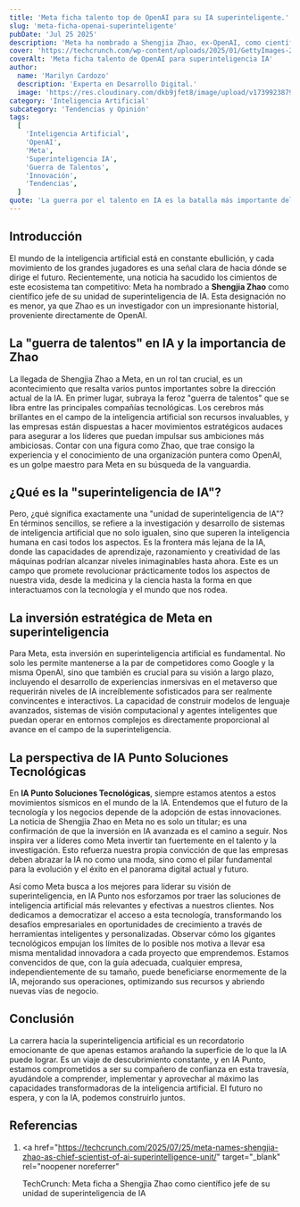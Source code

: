 ```yaml
---
title: 'Meta ficha talento top de OpenAI para su IA superinteligente.'
slug: 'meta-ficha-openai-superinteligente'
pubDate: 'Jul 25 2025'
description: 'Meta ha nombrado a Shengjia Zhao, ex-OpenAI, como científico jefe de su unidad de superinteligencia de IA, marcando un hito en la "guerra de talentos" y la carrera hacia la inteligencia superior a la humana.'
cover: 'https://techcrunch.com/wp-content/uploads/2025/01/GettyImages-2173579488.jpg'
coverAlt: 'Meta ficha talento de OpenAI para superinteligencia IA'
author:
  name: 'Marilyn Cardozo'
  description: 'Experta en Desarrollo Digital.'
  image: 'https://res.cloudinary.com/dkb9jfet8/image/upload/v1739923879/marilyn_s2mi4a.png'
category: 'Inteligencia Artificial'
subcategory: 'Tendencias y Opinión'
tags:
  [
    'Inteligencia Artificial',
    'OpenAI',
    'Meta',
    'Superinteligencia IA',
    'Guerra de Talentos',
    'Innovación',
    'Tendencias',
  ]
quote: 'La guerra por el talento en IA es la batalla más importante del siglo XXI.'
---
```


<h2 id="introduccion">Introducción</h2>

El mundo de la inteligencia artificial está en constante ebullición, y cada movimiento de los grandes jugadores es una señal clara de hacia dónde se dirige el futuro. Recientemente, una noticia ha sacudido los cimientos de este ecosistema tan competitivo: Meta ha nombrado a <strong>Shengjia Zhao</strong> como científico jefe de su unidad de superinteligencia de IA. Esta designación no es menor, ya que Zhao es un investigador con un impresionante historial, proveniente directamente de OpenAI.

<h2 id="la-guerra-de-talentos-en-ia-y-la-importancia-de-zhao">
  La "guerra de talentos" en IA y la importancia de Zhao
</h2>

La llegada de Shengjia Zhao a Meta, en un rol tan crucial, es un acontecimiento que resalta varios puntos importantes sobre la dirección actual de la IA. En primer lugar, subraya la feroz "guerra de talentos" que se libra entre las principales compañías tecnológicas. Los cerebros más brillantes en el campo de la inteligencia artificial son recursos invaluables, y las empresas están dispuestas a hacer movimientos estratégicos audaces para asegurar a los líderes que puedan impulsar sus ambiciones más ambiciosas. Contar con una figura como Zhao, que trae consigo la experiencia y el conocimiento de una organización puntera como OpenAI, es un golpe maestro para Meta en su búsqueda de la vanguardia.

<h2 id="que-es-la-superinteligencia-de-ia">
  ¿Qué es la "superinteligencia de IA"?
</h2>

Pero, ¿qué significa exactamente una "unidad de superinteligencia de IA"? En términos sencillos, se refiere a la investigación y desarrollo de sistemas de inteligencia artificial que no solo igualen, sino que superen la inteligencia humana en casi todos los aspectos. Es la frontera más lejana de la IA, donde las capacidades de aprendizaje, razonamiento y creatividad de las máquinas podrían alcanzar niveles inimaginables hasta ahora. Este es un campo que promete revolucionar prácticamente todos los aspectos de nuestra vida, desde la medicina y la ciencia hasta la forma en que interactuamos con la tecnología y el mundo que nos rodea.

<h2 id="la-inversion-estrategica-de-meta-en-superinteligencia">
  La inversión estratégica de Meta en superinteligencia
</h2>

Para Meta, esta inversión en superinteligencia artificial es fundamental. No solo les permite mantenerse a la par de competidores como Google y la misma OpenAI, sino que también es crucial para su visión a largo plazo, incluyendo el desarrollo de experiencias inmersivas en el metaverso que requerirán niveles de IA increíblemente sofisticados para ser realmente convincentes e interactivos. La capacidad de construir modelos de lenguaje avanzados, sistemas de visión computacional y agentes inteligentes que puedan operar en entornos complejos es directamente proporcional al avance en el campo de la superinteligencia.

<h2 id="la-perspectiva-de-ia-punto-soluciones-tecnologicas">
  La perspectiva de IA Punto Soluciones Tecnológicas
</h2>

En <strong>IA Punto Soluciones Tecnológicas</strong>, siempre estamos atentos a estos movimientos sísmicos en el mundo de la IA. Entendemos que el futuro de la tecnología y los negocios depende de la adopción de estas innovaciones. La noticia de Shengjia Zhao en Meta no es solo un titular; es una confirmación de que la inversión en IA avanzada es el camino a seguir. Nos inspira ver a líderes como Meta invertir tan fuertemente en el talento y la investigación. Esto refuerza nuestra propia convicción de que las empresas deben abrazar la IA no como una moda, sino como el pilar fundamental para la evolución y el éxito en el panorama digital actual y futuro.

Así como Meta busca a los mejores para liderar su visión de superinteligencia, en IA Punto nos esforzamos por traer las soluciones de inteligencia artificial más relevantes y efectivas a nuestros clientes. Nos dedicamos a democratizar el acceso a esta tecnología, transformando los desafíos empresariales en oportunidades de crecimiento a través de herramientas inteligentes y personalizadas. Observar cómo los gigantes tecnológicos empujan los límites de lo posible nos motiva a llevar esa misma mentalidad innovadora a cada proyecto que emprendemos. Estamos convencidos de que, con la guía adecuada, cualquier empresa, independientemente de su tamaño, puede beneficiarse enormemente de la IA, mejorando sus operaciones, optimizando sus recursos y abriendo nuevas vías de negocio.

<h2 id="conclusion">Conclusión</h2>

La carrera hacia la superinteligencia artificial es un recordatorio emocionante de que apenas estamos arañando la superficie de lo que la IA puede lograr. Es un viaje de descubrimiento constante, y en IA Punto, estamos comprometidos a ser su compañero de confianza en esta travesía, ayudándole a comprender, implementar y aprovechar al máximo las capacidades transformadoras de la inteligencia artificial. El futuro no espera, y con la IA, podemos construirlo juntos.

<h2 id="referencias">Referencias</h2>

1.  <a
      href="https://techcrunch.com/2025/07/25/meta-names-shengjia-zhao-as-chief-scientist-of-ai-superintelligence-unit/"
      target="_blank"
      rel="noopener noreferrer"
    >
      TechCrunch: Meta ficha a Shengjia Zhao como científico jefe de su unidad
      de superinteligencia de IA
    </a>
